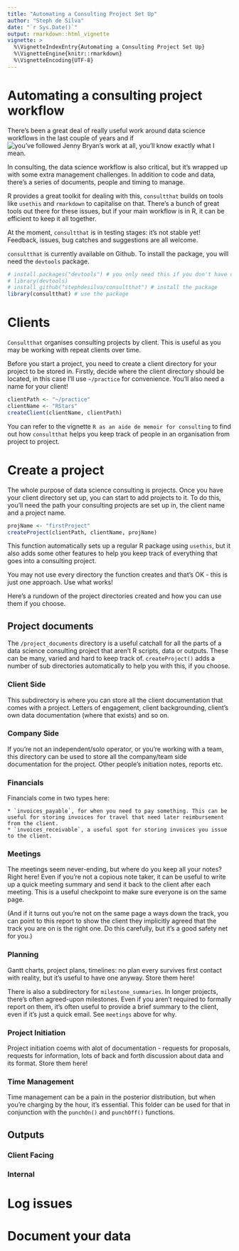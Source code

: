 ```yaml
---
title: "Automating a Consulting Project Set Up"
author: "Steph de Silva"
date: "`r Sys.Date()`"
output: rmarkdown::html_vignette
vignette: >
  %\VignetteIndexEntry{Automating a Consulting Project Set Up}
  %\VignetteEngine{knitr::rmarkdown}
  %\VignetteEncoding{UTF-8}
---
```


# Automating a consulting project workflow

There's been a great deal of really useful work around data science workflows in the last couple of years and if ![you've followed Jenny Bryan's work at all](https://github.com/jennybc), you'll know exactly what I mean.

In consulting, the data science workflow is also critical, but it's wrapped up with some extra management challenges. In addition to code and data, there's a series of documents, people and timing to manage.

R provides a great toolkit for dealing with this, `consultthat` builds on tools like `usethis` and `rmarkdown` to capitalise on that. There's a bunch of great tools out there for these issues, but if your main workflow is in R, it can be efficient to keep it all together.

At the moment, `consultthat` is in testing stages: it's not stable yet! Feedback, issues, bug catches and suggestions are all welcome.

`consultthat` is currently available on Github. To install the package, you will need the `devtools` package.

```r
# install.packages("devtools") # you only need this if you don't have devtools already
# library(devtools) 
# install_github("stephdesilva/consultthat") # install the package
library(consultthat) # use the package
```

# Clients

`Consultthat` organises consulting projects by client. This is useful as you may be working with repeat clients over time.

Before you start a project, you need to create a client directory for your project to be stored in. Firstly, decide where the client directory should be located, in this case I'll use `~/practice` for convenience. You'll also need a name for your client!

```r
clientPath <- "~/practice"
clientName <- "RStars"
createClient(clientName, clientPath)
```

You can refer to the vignette `R as an aide de memoir for consulting` to find out how `consultthat` helps you keep track of people in an organisation from project to project.

# Create a project 

The whole purpose of data science consulting is projects. Once you have your client directory set up, you can start to add projects to it. To do this, you'll need the path your consulting projects are set up in, the client name and a project name.

```r
projName <- "firstProject"
createProject(clientPath, clientName, projName)
```

This function automatically sets up a regular R package using `usethis`, but it also adds some other features to help you keep track of everything that goes into a consulting project.

You may not use every directory the function creates and that's OK - this is just one approach. Use what works!

Here's a rundown of the project directories created and how you can use them if you choose.

## Project documents

The `/project_documents` directory is a useful catchall for all the parts of a data science consulting project that aren't R scripts, data or outputs. These can be many, varied and hard to keep track of. `createProject()` adds a number of sub directories automatically to help you with this, if you choose.

### Client Side

This subdirectory is where you can store all the client documentation that comes with a project. Letters of engagement, client backgrounding, client's own data documentation (where that exists) and so on.

### Company Side

If you're not an independent/solo operator, or you're working with a team, this directory can be used to store all the company/team side documentation for the project. Other people's initiation notes, reports etc.

### Financials

Financials come in two types here: 

    * `invoices_payable`, for when you need to pay something. This can be useful for storing invoices for travel that need later reimbursement from the client.
    * `invoices_receivable`, a useful spot for storing invoices you issue to the client.

### Meetings

The meetings seem never-ending, but where do you keep all your notes? Right here! Even if you're not a copious note taker, it can be useful to write up a quick meeting summary and send it back to the client after each meeting. This is a useful checkpoint to make sure everyone is on the same page. 

(And if it turns out you're not on the same page a ways down the track, you can point to this report to show the client they implicitly agreed that the track you are on is the right one. Do this carefully, but it's a good safety net for you.)

### Planning

Gantt charts, project plans, timelines: no plan every survives first contact with reality, but it's useful to have one anyway. Store them here!

There is also a subdirectory for `milestone_summaries`. In longer projects, there's often agreed-upon milestones. Even if you aren't required to formally report on them, it's often useful to provide a brief summary to the client, even if it's just a quick email. See `meetings` above for why.

### Project Initiation

Project initiation coems with alot of documentation - requests for proposals, requests for information, lots of back and forth discussion about data and its format. Store them here!

### Time Management

Time management can be a pain in the posterior distribution, but when you're charging by the hour, it's essential. This folder can be used for that in conjunction with the `punchOn()` and `punchOff()` functions.

## Outputs

### Client Facing
### Internal

# Log issues

# Document your data


